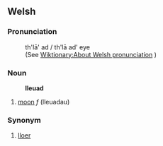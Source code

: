 == Welsh ==

=== Pronunciation ===
: th'lā' ad / th'lā ad' eye
:(See [[Wiktionary:About Welsh pronunciation]] )

=== Noun ===
:'''lleuad'''
# [[moon]] ''f'' (lleuadau)

=== Synonym ===
# [[lloer]]